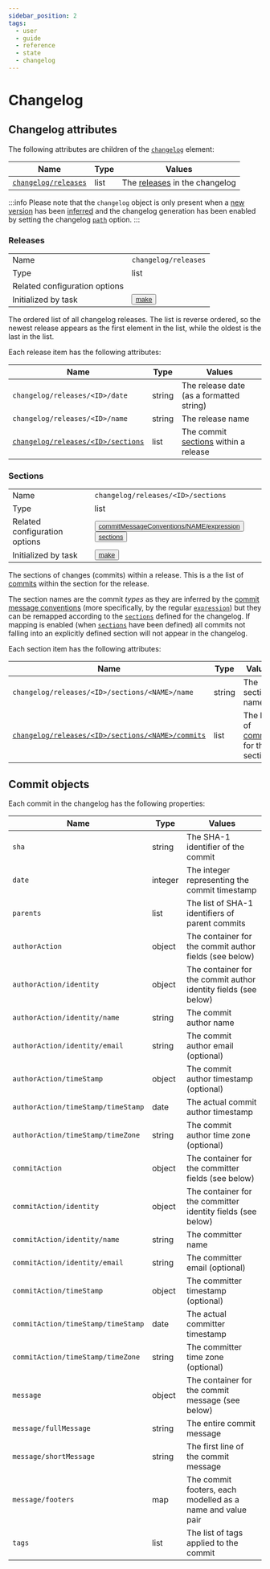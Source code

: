 ```yaml
---
sidebar_position: 2
tags:
  - user
  - guide
  - reference
  - state
  - changelog
---
```


# Changelog

## Changelog attributes

The following attributes are children of the [`changelog`](../state-reference/global-attributes.mdx#changelog) element:

| Name                                                                | Type    | Values                                                    |
| ------------------------------------------------------------------- | ------- | --------------------------------------------------------- |
| [`changelog/releases`](#releases)                                   | list    | The [releases](#releases) in the changelog                |

:::info
Please note that the `changelog` object is only present when a [new version](../state-reference/global-attributes.mdx#new-version) has been [inferred](../introduction/how-nyx-works.mdx#infer) and the changelog generation has been enabled by setting the changelog [`path`](../configuration-reference/changelog.mdx#path) option.
:::

### Releases

|                               |                                                                                          |
| ----------------------------- | ---------------------------------------------------------------------------------------- |
| Name                          | `changelog/releases`                                                                     |
| Type                          | list                                                                                     |
| Related configuration options |                                                                                          |
| Initialized by task           | <button class="button button--outline button--secondary">[make](../introduction/how-nyx-works.mdx#make)</button> |

The ordered list of all changelog releases. The list is reverse ordered, so the newest release appears as the first element in the list, while the oldest is the last in the list.

Each release item has the following attributes:

| Name                                                                | Type    | Values                                                    |
| ------------------------------------------------------------------- | ------- | --------------------------------------------------------- |
| `changelog/releases/<ID>/date`                                      | string  | The release date (as a formatted string)                  |
| `changelog/releases/<ID>/name`                                      | string  | The release name                                          |
| [`changelog/releases/<ID>/sections`](#sections)                     | list    | The commit [sections](#sections) within a release         |

### Sections

|                               |                                                                                          |
| ----------------------------- | ---------------------------------------------------------------------------------------- |
| Name                          | `changelog/releases/<ID>/sections`                                                       |
| Type                          | list                                                                                     |
| Related configuration options | <button class="button button--outline button--success">[commitMessageConventions/NAME/expression](../configuration-reference/commit-message-conventions.mdx#expression)</button> <button class="button button--outline button--success">[sections](../configuration-reference/changelog.mdx#sections)</button> |
| Initialized by task           | <button class="button button--outline button--secondary">[make](../introduction/how-nyx-works.mdx#make)</button> |

The sections of changes (commits) within a release. This is a the list of [commits](#commit-objects) within the section for the release.

The section names are the commit *types* as they are inferred by the [commit message conventions](../configuration-reference/commit-message-conventions.mdx) (more specifically, by the regular [`expression`](../configuration-reference/commit-message-conventions.mdx#expression)) but they can be remapped according to the [`sections`](../configuration-reference/changelog.mdx#sections) defined for the changelog. If mapping is enabled (when [`sections`](../configuration-reference/changelog.mdx#sections) have been defined) all commits not falling into an explicitly defined section will not appear in the changelog.

Each section item has the following attributes:

| Name                                                                | Type    | Values                                                    |
| ------------------------------------------------------------------- | ------- | --------------------------------------------------------- |
| `changelog/releases/<ID>/sections/<NAME>/name`                      | string  | The section name                                          |
| [`changelog/releases/<ID>/sections/<NAME>/commits`](#commit-objects)| list    | The list of [commits](#commit-objects) for the section    |

## Commit objects

Each commit in the changelog has the following properties:

| Name                                                                | Type    | Values                                                          |
| ------------------------------------------------------------------- | ------- | --------------------------------------------------------------- |
| `sha`                                                               | string  | The SHA-1 identifier of the commit                              |
| `date`                                                              | integer | The integer representing the commit timestamp                   |
| `parents`                                                           | list    | The list of SHA-1 identifiers of parent commits                 |
| `authorAction`                                                      | object  | The container for the commit author fields (see below)          |
| `authorAction/identity`                                             | object  | The container for the commit author identity fields (see below) |
| `authorAction/identity/name`                                        | string  | The commit author name                                          |
| `authorAction/identity/email`                                       | string  | The commit author email (optional)                              |
| `authorAction/timeStamp`                                            | object  | The commit author timestamp (optional)                          |
| `authorAction/timeStamp/timeStamp`                                  | date    | The actual commit author timestamp                              |
| `authorAction/timeStamp/timeZone`                                   | string  | The commit author time zone (optional)                          |
| `commitAction`                                                      | object  | The container for the committer fields (see below)              |
| `commitAction/identity`                                             | object  | The container for the committer identity fields (see below)     |
| `commitAction/identity/name`                                        | string  | The committer name                                              |
| `commitAction/identity/email`                                       | string  | The committer email (optional)                                  |
| `commitAction/timeStamp`                                            | object  | The committer timestamp (optional)                              |
| `commitAction/timeStamp/timeStamp`                                  | date    | The actual committer timestamp                                  |
| `commitAction/timeStamp/timeZone`                                   | string  | The committer time zone (optional)                              |
| `message`                                                           | object  | The container for the commit message (see below)                |
| `message/fullMessage`                                               | string  | The entire commit message                                       |
| `message/shortMessage`                                              | string  | The first line of the commit message                            |
| `message/footers`                                                   | map     | The commit footers, each modelled as a name and value pair      |
| `tags`                                                              | list    | The list of tags applied to the commit                          |
